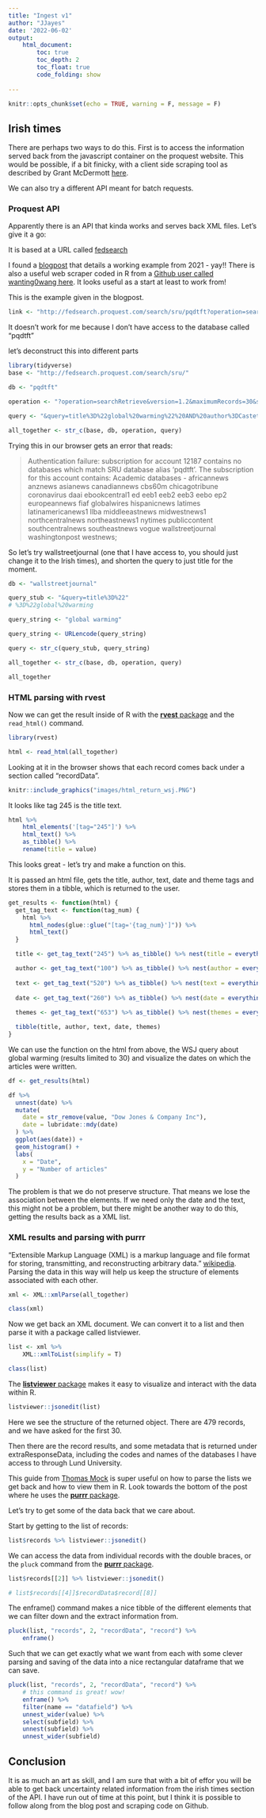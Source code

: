 ```yaml
---
title: "Ingest v1"
author: "JJayes"
date: '2022-06-02'
output: 
    html_document:
        toc: true
        toc_depth: 2
        toc_float: true
        code_folding: show
    
---
```


```r
knitr::opts_chunk$set(echo = TRUE, warning = F, message = F)
```

## Irish times

There are perhaps two ways to do this. First is to access the information served back from the javascript container on the proquest website. This would be possible, if a bit finicky, with a client side scraping tool as described by Grant McDermott [here](https://raw.githack.com/uo-ec510-2020-spring/lectures/master/08-web-api/08-web-api.html).

We can also try a different API meant for batch requests.

### Proquest API

Apparently there is an API that kinda works and serves back XML files. Let's give it a go:

It is based at a URL called [fedsearch](fedsearch.proquest.com)

I found a [blogpost](https://bibwild.wordpress.com/2014/02/17/a-proquest-platform-api/) that details a working example from 2021 - yay!! There is also a useful web scraper coded in R from a [Github user called wanting0wang here](https://github.com/wanting0wang/WebScrapper-for-Academic-Databases/blob/master/web_scrapper.R). It looks useful as a start at least to work from!

This is the example given in the blogpost.

```r
link <- "http://fedsearch.proquest.com/search/sru/pqdtft?operation=searchRetrieve&version=1.2&maximumRecords=30&startRecord=1&query=title%3D%22global%20warming%22%20AND%20author%3DCastet"
```

It doesn't work for me because I don't have access to the database called "pqdtft"

let's deconstruct this into different parts

```r
library(tidyverse)
base <- "http://fedsearch.proquest.com/search/sru/"

db <- "pqdtft"

operation <- "?operation=searchRetrieve&version=1.2&maximumRecords=30&startRecord=1"

query <- "&query=title%3D%22global%20warming%22%20AND%20author%3DCastet"

all_together <- str_c(base, db, operation, query)
```

Trying this in our browser gets an error that reads:

<blockquote>

Authentication failure: subscription for account 12187 contains no databases which match SRU database alias 'pqdtft'. The subscription for this account contains: Academic databases - africannews anznews asianews canadiannews cbs60m chicagotribune coronavirus daai ebookcentral1 ed eeb1 eeb2 eeb3 eebo ep2 europeannews fiaf globalwires hispanicnews latimes latinamericanews1 llba middleeastnews midwestnews1 northcentralnews northeastnews1 nytimes publiccontent southcentralnews southeastnews vogue wallstreetjournal washingtonpost westnews;

</blockquote>

So let's try wallstreetjournal (one that I have access to, you should just change it to the Irish times), and shorten the query to just title for the moment.

```r
db <- "wallstreetjournal"

query_stub <- "&query=title%3D%22"
# %3D%22global%20warming

query_string <- "global warming"

query_string <- URLencode(query_string)

query <- str_c(query_stub, query_string)

all_together <- str_c(base, db, operation, query)

all_together
```

### HTML parsing with rvest

Now we can get the result inside of R with the [**rvest** package](https://rvest.tidyverse.org/articles/harvesting-the-web.html) and the `read_html()` command.

```r
library(rvest)

html <- read_html(all_together)
```

Looking at it in the browser shows that each record comes back under a section called "recordData".

```r
knitr::include_graphics("images/html_return_wsj.PNG")
```

It looks like tag 245 is the title text.

```r
html %>% 
    html_elements('[tag="245"]') %>% 
    html_text() %>% 
    as_tibble() %>% 
    rename(title = value)
```

This looks great - let's try and make a function on this.

It is passed an html file, gets the title, author, text, date and theme tags and stores them in a tibble, which is returned to the user.

```r
get_results <- function(html) {
  get_tag_text <- function(tag_num) {
    html %>%
      html_nodes(glue::glue("[tag='{tag_num}']")) %>%
      html_text()
  }

  title <- get_tag_text("245") %>% as_tibble() %>% nest(title = everything())

  author <- get_tag_text("100") %>% as_tibble() %>% nest(author = everything())
  
  text <- get_tag_text("520") %>% as_tibble() %>% nest(text = everything())
  
  date <- get_tag_text("260") %>% as_tibble() %>% nest(date = everything())
  
  themes <- get_tag_text("653") %>% as_tibble() %>% nest(themes = everything())

  tibble(title, author, text, date, themes)
}
```

We can use the function on the html from above, the WSJ query about global warming (results limited to 30) and visualize the dates on which the articles were written.

```r
df <- get_results(html)

df %>%
  unnest(date) %>%
  mutate(
    date = str_remove(value, "Dow Jones & Company Inc"),
    date = lubridate::mdy(date)
  ) %>%
  ggplot(aes(date)) +
  geom_histogram() +
  labs(
    x = "Date",
    y = "Number of articles"
  )

```

The problem is that we do not preserve structure. That means we lose the association between the elements. If we need only the date and the text, this might not be a problem, but there might be another way to do this, getting the results back as a XML list.

### XML results and parsing with purrr

"Extensible Markup Language (XML) is a markup language and file format for storing, transmitting, and reconstructing arbitrary data." [wikipedia](https://en.wikipedia.org/wiki/XML). Parsing the data in this way will help us keep the structure of elements associated with each other.

```r
xml <- XML::xmlParse(all_together)

class(xml)
```

Now we get back an XML document. We can convert it to a list and then parse it with a package called listviewer.

```r
list <- xml %>% 
    XML::xmlToList(simplify = T)

class(list)
```

The [**listviewer** package](https://github.com/timelyportfolio/listviewer) makes it easy to visualize and interact with the data within R.

```r
listviewer::jsonedit(list)
```

Here we see the structure of the returned object. There are 479 records, and we have asked for the first 30.

Then there are the record results, and some metadata that is returned under extraResponseData, including the codes and names of the databases I have access to through Lund University.

This guide from [Thomas Mock](https://themockup.blog/posts/2020-05-22-parsing-json-in-r-with-jsonlite/) is super useful on how to parse the lists we get back and how to view them in R. Look towards the bottom of the post where he uses the [**purrr** package](https://purrr.tidyverse.org/).

Let's try to get some of the data back that we care about.

Start by getting to the list of records:

```r
list$records %>% listviewer::jsonedit()
```

We can access the data from individual records with the double braces, or the `pluck` command from the [**purrr** package](https://purrr.tidyverse.org/).

```r
list$records[[2]] %>% listviewer::jsonedit()

# list$records[[4]]$recordData$record[[8]]
```

The enframe() command makes a nice tibble of the different elements that we can filter down and the extract information from.

```r
pluck(list, "records", 2, "recordData", "record") %>% 
    enframe()
```

Such that we can get exactly what we want from each with some clever parsing and saving of the data into a nice rectangular dataframe that we can save.

```r
pluck(list, "records", 2, "recordData", "record") %>% 
    # this command is great! wow!
    enframe() %>% 
    filter(name == "datafield") %>% 
    unnest_wider(value) %>% 
    select(subfield) %>% 
    unnest(subfield) %>% 
    unnest_wider(subfield)
```

## Conclusion

It is as much an art as skill, and I am sure that with a bit of effor you will be able to get back uncertainty related information from the irish times section of the API. I have run out of time at this point, but I think it is possible to follow along from the blog post and scraping code on Github.
